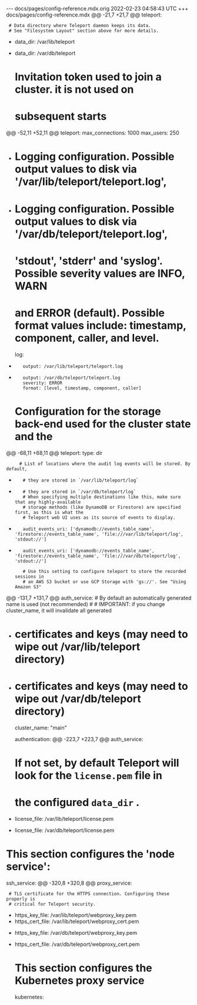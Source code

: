 --- docs/pages/config-reference.mdx.orig	2022-02-23 04:58:43 UTC
+++ docs/pages/config-reference.mdx
@@ -21,7 +21,7 @@ teleport:

     # Data directory where Teleport daemon keeps its data.
     # See "Filesystem Layout" section above for more details.
-    data_dir: /var/lib/teleport
+    data_dir: /var/db/teleport

     # Invitation token used to join a cluster. it is not used on
     # subsequent starts
@@ -52,11 +52,11 @@ teleport:
         max_connections: 1000
         max_users: 250

-    # Logging configuration. Possible output values to disk via '/var/lib/teleport/teleport.log',
+    # Logging configuration. Possible output values to disk via '/var/db/teleport/teleport.log',
     # 'stdout', 'stderr' and 'syslog'. Possible severity values are INFO, WARN
     # and ERROR (default). Possible format values include: timestamp, component, caller, and level.
     log:
-        output: /var/lib/teleport/teleport.log
+        output: /var/db/teleport/teleport.log
         severity: ERROR
         format: [level, timestamp, component, caller]
     # Configuration for the storage back-end used for the cluster state and the
@@ -68,11 +68,11 @@ teleport:
         type: dir

         # List of locations where the audit log events will be stored. By default,
-        # they are stored in `/var/lib/teleport/log`
+        # they are stored in `/var/db/teleport/log`
         # When specifying multiple destinations like this, make sure that any highly-available
         # storage methods (like DynamoDB or Firestore) are specified first, as this is what the
         # Teleport web UI uses as its source of events to display.
-        audit_events_uri: ['dynamodb://events_table_name', 'firestore://events_table_name', 'file:///var/lib/teleport/log', 'stdout://']
+        audit_events_uri: ['dynamodb://events_table_name', 'firestore://events_table_name', 'file:///var/db/teleport/log', 'stdout://']

         # Use this setting to configure teleport to store the recorded sessions in
         # an AWS S3 bucket or use GCP Storage with 'gs://'. See "Using Amazon S3"
@@ -131,7 +131,7 @@ auth_service:
     # By default an automatically generated name is used (not recommended)
     #
     # IMPORTANT: if you change cluster_name, it will invalidate all generated
-    # certificates and keys (may need to wipe out /var/lib/teleport directory)
+    # certificates and keys (may need to wipe out /var/db/teleport directory)
     cluster_name: "main"

     authentication:
@@ -223,7 +223,7 @@ auth_service:
     #
     # If not set, by default Teleport will look for the `license.pem` file in
     # the configured `data_dir` .
-    license_file: /var/lib/teleport/license.pem
+    license_file: /var/db/teleport/license.pem

 # This section configures the 'node service':
 ssh_service:
@@ -320,8 +320,8 @@ proxy_service:

     # TLS certificate for the HTTPS connection. Configuring these properly is
     # critical for Teleport security.
-    https_key_file: /var/lib/teleport/webproxy_key.pem
-    https_cert_file: /var/lib/teleport/webproxy_cert.pem
+    https_key_file: /var/db/teleport/webproxy_key.pem
+    https_cert_file: /var/db/teleport/webproxy_cert.pem

     # This section configures the Kubernetes proxy service
     kubernetes:
